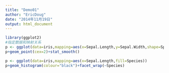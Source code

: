 ```yaml
---
title: "Demo01"
author: "EricDoug"
date: "2014年11月19日"
output: html_document
---
```


```r
library(ggplot2)
#指定数据和映射关系
p <- ggplot(data=iris,mapping=aes(x=Sepal.Length,y=Sepal.Width,shape=Species))
p+geom_point(cex=2)+stat_smooth()
```

```r
p <- ggplot(data=iris,mapping=aes(x=Sepal.Length,fill=Species))
p+geom_histogram(colour="black")+facet_wrap(~Species)
```

